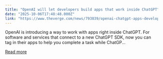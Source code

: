 ```yaml
---
title: "OpenAI will let developers build apps that work inside ChatGPT"
date: "2025-10-06T17:48:48.000Z"
link: "https://www.theverge.com/news/793039/openai-chatgpt-apps-developers-sdk-canva-zillow-devday-2025"
---
```


OpenAI is introducing a way to work with apps right inside ChatGPT. For software and services that connect to a new ChatGPT SDK,  now you can tag in their apps to help you complete a task while ChatGP...

[Read more](https://www.theverge.com/news/793039/openai-chatgpt-apps-developers-sdk-canva-zillow-devday-2025)
